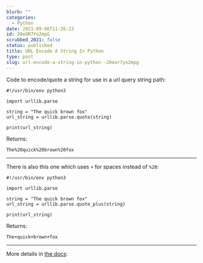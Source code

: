 ```yaml
---
blurb: ""
categories:
  - Python
date: 2021-09-06T11:26:23
id: 20eOR7Yo2mpG
scrubbed_2021: false
status: published
title: URL Encode A String In Python
type: post
slug: url-encode-a-string-in-python--20eor7yo2mpg
---
```


Code to encode/quote a string for use in a url query string path:

```python3
#!/usr/bin/env python3

import urllib.parse

string = "The quick brown fox"
url_string = urllib.parse.quote(string)

print(url_string)
```

Returns:

```
The%20quick%20brown%20fox
```

---

There is also this one which uses `+` for spaces instead of `%20`:

```python3
#!/usr/bin/env python3

import urllib.parse

string = "The quick brown fox"
url_string = urllib.parse.quote_plus(string)

print(url_string)
```

Returns:

```
The+quick+brown+fox
```

---

More details in [the docs](https://docs.python.org/3/library/urllib.parse.html#urllib.parse.quote):